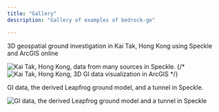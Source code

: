 ```yaml
---
title: "Gallery"
description: "Gallery of examples of bedrock-ge"

---
```


<Card title="Hong Kong GI Data">
3D geospatial ground investigation in Kai Tak, Hong Kong using Speckle and ArcGIS online

![Kai Tak, Hong Kong, data from many sources in Speckle.](../../../assets/KaiTak_BrGI_Speckle.png)
{/* ![Kai Tak, Hong Kong, 3D GI data visualization in ArcGIS](../../../assets/KaiTak_BrGI_ArcGIS.webp) */}

</Card>

<Card title="GI Data & Ground Model">

GI data, the derived Leapfrog ground model, and a tunnel in Speckle.

![GI data, the derived Leapfrog ground model and a tunnel in Speckle](../../../assets/WekaHills_Speckle.webp)

</Card>